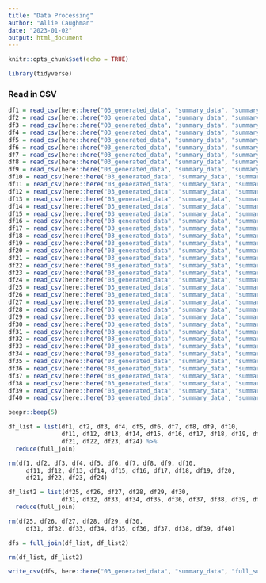 ```yaml
---
title: "Data Processing"
author: "Allie Caughman"
date: "2023-01-02"
output: html_document
---
```


```r
knitr::opts_chunk$set(echo = TRUE)

library(tidyverse)
```

### Read in CSV

```r
df1 = read_csv(here::here("03_generated_data", "summary_data", "summary_m1.csv"))
df2 = read_csv(here::here("03_generated_data", "summary_data", "summary_m2.csv"))
df3 = read_csv(here::here("03_generated_data", "summary_data", "summary_m3.csv"))
df4 = read_csv(here::here("03_generated_data", "summary_data", "summary_m4.csv"))
df5 = read_csv(here::here("03_generated_data", "summary_data", "summary_m5.csv"))
df6 = read_csv(here::here("03_generated_data", "summary_data", "summary_m6.csv"))
df7 = read_csv(here::here("03_generated_data", "summary_data", "summary_m7.csv"))
df8 = read_csv(here::here("03_generated_data", "summary_data", "summary_m8.csv"))
df9 = read_csv(here::here("03_generated_data", "summary_data", "summary_m9.csv"))
df10 = read_csv(here::here("03_generated_data", "summary_data", "summary_m10.csv"))
df11 = read_csv(here::here("03_generated_data", "summary_data", "summary_m11.csv"))
df12 = read_csv(here::here("03_generated_data", "summary_data", "summary_m12.csv"))
df13 = read_csv(here::here("03_generated_data", "summary_data", "summary_m13.csv"))
df14 = read_csv(here::here("03_generated_data", "summary_data", "summary_m14.csv"))
df15 = read_csv(here::here("03_generated_data", "summary_data", "summary_m15.csv"))
df16 = read_csv(here::here("03_generated_data", "summary_data", "summary_m16.csv"))
df17 = read_csv(here::here("03_generated_data", "summary_data", "summary_m17.csv"))
df18 = read_csv(here::here("03_generated_data", "summary_data", "summary_m18.csv"))
df19 = read_csv(here::here("03_generated_data", "summary_data", "summary_m19.csv"))
df20 = read_csv(here::here("03_generated_data", "summary_data", "summary_m20.csv"))
df21 = read_csv(here::here("03_generated_data", "summary_data", "summary_m21.csv"))
df22 = read_csv(here::here("03_generated_data", "summary_data", "summary_m22.csv"))
df23 = read_csv(here::here("03_generated_data", "summary_data", "summary_m23.csv"))
df24 = read_csv(here::here("03_generated_data", "summary_data", "summary_m24.csv"))
df25 = read_csv(here::here("03_generated_data", "summary_data", "summary_m25.csv"))
df26 = read_csv(here::here("03_generated_data", "summary_data", "summary_m26.csv"))
df27 = read_csv(here::here("03_generated_data", "summary_data", "summary_m27.csv"))
df28 = read_csv(here::here("03_generated_data", "summary_data", "summary_m28.csv"))
df29 = read_csv(here::here("03_generated_data", "summary_data", "summary_m29.csv"))
df30 = read_csv(here::here("03_generated_data", "summary_data", "summary_m30.csv"))
df31 = read_csv(here::here("03_generated_data", "summary_data", "summary_m31.csv"))
df32 = read_csv(here::here("03_generated_data", "summary_data", "summary_m32.csv"))
df33 = read_csv(here::here("03_generated_data", "summary_data", "summary_m33.csv"))
df34 = read_csv(here::here("03_generated_data", "summary_data", "summary_m34.csv"))
df35 = read_csv(here::here("03_generated_data", "summary_data", "summary_m35.csv"))
df36 = read_csv(here::here("03_generated_data", "summary_data", "summary_m36.csv"))
df37 = read_csv(here::here("03_generated_data", "summary_data", "summary_m37.csv"))
df38 = read_csv(here::here("03_generated_data", "summary_data", "summary_m38.csv"))
df39 = read_csv(here::here("03_generated_data", "summary_data", "summary_m39.csv"))
df40 = read_csv(here::here("03_generated_data", "summary_data", "summary_m40.csv"))

beepr::beep(5)
```

```r
df_list = list(df1, df2, df3, df4, df5, df6, df7, df8, df9, df10, 
               df11, df12, df13, df14, df15, df16, df17, df18, df19, df20, 
               df21, df22, df23, df24) %>% 
  reduce(full_join)

rm(df1, df2, df3, df4, df5, df6, df7, df8, df9, df10, 
     df11, df12, df13, df14, df15, df16, df17, df18, df19, df20, 
     df21, df22, df23, df24)

df_list2 = list(df25, df26, df27, df28, df29, df30, 
               df31, df32, df33, df34, df35, df36, df37, df38, df39, df40) %>% 
  reduce(full_join)

rm(df25, df26, df27, df28, df29, df30, 
     df31, df32, df33, df34, df35, df36, df37, df38, df39, df40)

dfs = full_join(df_list, df_list2)

rm(df_list, df_list2)

write_csv(dfs, here::here("03_generated_data", "summary_data", "full_sum.csv"))
```

